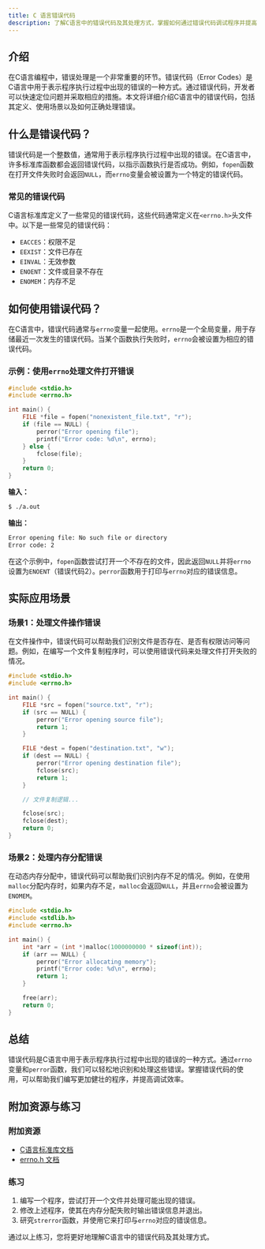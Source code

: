 ```yaml
---
title: C 语言错误代码
description: 了解C语言中的错误代码及其处理方式，掌握如何通过错误代码调试程序并提高代码的健壮性。
---
```


## 介绍

在C语言编程中，错误处理是一个非常重要的环节。错误代码（Error Codes）是C语言中用于表示程序执行过程中出现的错误的一种方式。通过错误代码，开发者可以快速定位问题并采取相应的措施。本文将详细介绍C语言中的错误代码，包括其定义、使用场景以及如何正确处理错误。

## 什么是错误代码？

错误代码是一个整数值，通常用于表示程序执行过程中出现的错误。在C语言中，许多标准库函数都会返回错误代码，以指示函数执行是否成功。例如，`fopen`函数在打开文件失败时会返回`NULL`，而`errno`变量会被设置为一个特定的错误代码。

### 常见的错误代码

C语言标准库定义了一些常见的错误代码，这些代码通常定义在`<errno.h>`头文件中。以下是一些常见的错误代码：

- `EACCES`：权限不足
- `EEXIST`：文件已存在
- `EINVAL`：无效参数
- `ENOENT`：文件或目录不存在
- `ENOMEM`：内存不足

## 如何使用错误代码？

在C语言中，错误代码通常与`errno`变量一起使用。`errno`是一个全局变量，用于存储最近一次发生的错误代码。当某个函数执行失败时，`errno`会被设置为相应的错误代码。

### 示例：使用`errno`处理文件打开错误

```c
#include <stdio.h>
#include <errno.h>

int main() {
    FILE *file = fopen("nonexistent_file.txt", "r");
    if (file == NULL) {
        perror("Error opening file");
        printf("Error code: %d\n", errno);
    } else {
        fclose(file);
    }
    return 0;
}
```

**输入：**
```bash
$ ./a.out
```

**输出：**
```bash
Error opening file: No such file or directory
Error code: 2
```

在这个示例中，`fopen`函数尝试打开一个不存在的文件，因此返回`NULL`并将`errno`设置为`ENOENT`（错误代码2）。`perror`函数用于打印与`errno`对应的错误信息。

## 实际应用场景

### 场景1：处理文件操作错误

在文件操作中，错误代码可以帮助我们识别文件是否存在、是否有权限访问等问题。例如，在编写一个文件复制程序时，可以使用错误代码来处理文件打开失败的情况。

```c
#include <stdio.h>
#include <errno.h>

int main() {
    FILE *src = fopen("source.txt", "r");
    if (src == NULL) {
        perror("Error opening source file");
        return 1;
    }

    FILE *dest = fopen("destination.txt", "w");
    if (dest == NULL) {
        perror("Error opening destination file");
        fclose(src);
        return 1;
    }

    // 文件复制逻辑...

    fclose(src);
    fclose(dest);
    return 0;
}
```

### 场景2：处理内存分配错误

在动态内存分配中，错误代码可以帮助我们识别内存不足的情况。例如，在使用`malloc`分配内存时，如果内存不足，`malloc`会返回`NULL`，并且`errno`会被设置为`ENOMEM`。

```c
#include <stdio.h>
#include <stdlib.h>
#include <errno.h>

int main() {
    int *arr = (int *)malloc(1000000000 * sizeof(int));
    if (arr == NULL) {
        perror("Error allocating memory");
        printf("Error code: %d\n", errno);
        return 1;
    }

    free(arr);
    return 0;
}
```

## 总结

错误代码是C语言中用于表示程序执行过程中出现的错误的一种方式。通过`errno`变量和`perror`函数，我们可以轻松地识别和处理这些错误。掌握错误代码的使用，可以帮助我们编写更加健壮的程序，并提高调试效率。

## 附加资源与练习

### 附加资源
- [C语言标准库文档](https://en.cppreference.com/w/c)
- [errno.h 文档](https://en.cppreference.com/w/c/error/errno)

### 练习
1. 编写一个程序，尝试打开一个文件并处理可能出现的错误。
2. 修改上述程序，使其在内存分配失败时输出错误信息并退出。
3. 研究`strerror`函数，并使用它来打印与`errno`对应的错误信息。

通过以上练习，您将更好地理解C语言中的错误代码及其处理方式。